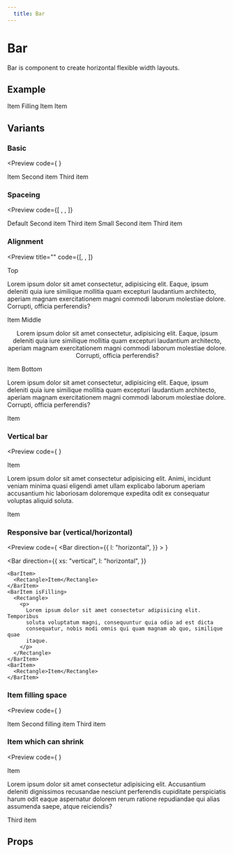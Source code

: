 ```yaml
---
  title: Bar
---
```


# Bar

Bar is component to create horizontal flexible width layouts.

## Example

<Bar>
  <BarItem>
    <Rectangle>Item</Rectangle>
  </BarItem>
  <BarItem isFilling>
    <Rectangle>Filling Item</Rectangle>
  </BarItem>
  <BarItem>
    <Rectangle>Item</Rectangle>
  </BarItem>
</Bar>

## Variants

### Basic

<Preview
  code={
    <Bar>
      <BarItem />
      <BarItem />
      <BarItem />
    </Bar>
  }
>
  <Bar>
    <BarItem>
      <Rectangle>Item</Rectangle>
    </BarItem>
    <BarItem>
      <Rectangle>Second item</Rectangle>
    </BarItem>
    <BarItem>
      <Rectangle>Third item</Rectangle>
    </BarItem>
  </Bar>
</Preview>

### Spaceing

<Preview
  code={[
    <Bar space="small" key="default">
      <BarItem />
      <BarItem isFilling />
      <BarItem />
    </Bar>,
    <Bar space="small" key="small">
      <BarItem />
      <BarItem isFilling />
      <BarItem />
    </Bar>,
  ]}
>
  <Bar>
    <BarItem>
      <Rectangle>Default</Rectangle>
    </BarItem>
    <BarItem>
      <Rectangle>Second item</Rectangle>
    </BarItem>
    <BarItem>
      <Rectangle>Third item</Rectangle>
    </BarItem>
  </Bar>
  <Bar space="small">
    <BarItem>
      <Rectangle>Small</Rectangle>
    </BarItem>
    <BarItem>
      <Rectangle>Second item</Rectangle>
    </BarItem>
    <BarItem>
      <Rectangle>Third item</Rectangle>
    </BarItem>
  </Bar>
</Preview>

### Alignment

<Preview
  title=""
  code={[<Bar align="top" />, <Bar align="middle" />, <Bar align="bottom" />]}
>
  <Bar align="top">
    <BarItem>
      <Rectangle>Top</Rectangle>
    </BarItem>
    <BarItem isFilling>
      <Rectangle>
        <p>
          Lorem ipsum dolor sit amet consectetur, adipisicing elit. Eaque, ipsum
          deleniti quia iure similique mollitia quam excepturi laudantium
          architecto, aperiam magnam exercitationem magni commodi laborum
          molestiae dolore. Corrupti, officia perferendis?
        </p>
      </Rectangle>
    </BarItem>
    <BarItem>
      <Rectangle>Item</Rectangle>
    </BarItem>
  </Bar>
  <Bar align="middle">
    <BarItem>
      <Rectangle>Middle</Rectangle>
    </BarItem>
    <BarItem isFilling>
      <Rectangle>
        <p>
          Lorem ipsum dolor sit amet consectetur, adipisicing elit. Eaque, ipsum
          deleniti quia iure similique mollitia quam excepturi laudantium
          architecto, aperiam magnam exercitationem magni commodi laborum
          molestiae dolore. Corrupti, officia perferendis?
        </p>
      </Rectangle>
    </BarItem>
    <BarItem>
      <Rectangle>Item</Rectangle>
    </BarItem>
  </Bar>
  <Bar align="bottom">
    <BarItem>
      <Rectangle>Bottom</Rectangle>
    </BarItem>
    <BarItem isFilling>
      <Rectangle>
        <p>
          Lorem ipsum dolor sit amet consectetur, adipisicing elit. Eaque, ipsum
          deleniti quia iure similique mollitia quam excepturi laudantium
          architecto, aperiam magnam exercitationem magni commodi laborum
          molestiae dolore. Corrupti, officia perferendis?
        </p>
      </Rectangle>
    </BarItem>
    <BarItem>
      <Rectangle>Item</Rectangle>
    </BarItem>
  </Bar>
</Preview>

### Vertical bar

<Preview
  code={
    <Bar direction="vertical">
      <BarItem />
      <BarItem isFilling />
      <BarItem />
    </Bar>
  }
>
  <Bar direction="vertical">
    <BarItem>
      <Rectangle>Item</Rectangle>
    </BarItem>
    <BarItem isFilling>
      <Rectangle>
        <p>
          Lorem ipsum dolor sit amet consectetur adipisicing elit. Animi,
          incidunt veniam minima quasi eligendi amet ullam explicabo laborum
          aperiam accusantium hic laboriosam doloremque expedita odit ex
          consequatur voluptas aliquid soluta.
        </p>
      </Rectangle>
    </BarItem>
    <BarItem>
      <Rectangle>Item</Rectangle>
    </BarItem>
  </Bar>
</Preview>

### Responsive bar (vertical/horizontal)

<Preview
  code={
    <Bar
      direction={{
        l: "horizontal",
      }}
    >
      <BarItem />
      <BarItem isFilling />
      <BarItem />
    </Bar>
  }
>
  <Bar
    direction={{
      xs: "vertical",
      l: "horizontal",
    }}
  >
    <BarItem>
      <Rectangle>Item</Rectangle>
    </BarItem>
    <BarItem isFilling>
      <Rectangle>
        <p>
          Lorem ipsum dolor sit amet consectetur adipisicing elit. Temporibus
          soluta voluptatum magni, consequuntur quia odio ad est dicta
          consequatur, nobis modi omnis qui quam magnam ab quo, similique quae
          itaque.
        </p>
      </Rectangle>
    </BarItem>
    <BarItem>
      <Rectangle>Item</Rectangle>
    </BarItem>
  </Bar>
</Preview>

### Item filling space

<Preview
  code={
    <Bar>
      <BarItem />
      <BarItem />
      <BarItem />
    </Bar>
  }
>
  <Bar>
    <BarItem>
      <Rectangle>Item</Rectangle>
    </BarItem>
    <BarItem isFilling>
      <Rectangle>Second filling item</Rectangle>
    </BarItem>
    <BarItem>
      <Rectangle>Third item</Rectangle>
    </BarItem>
  </Bar>
</Preview>

### Item which can shrink

<Preview
  code={
    <Bar>
      <BarItem />
      <BarItem />
      <BarItem />
    </Bar>
  }
>
  <Bar>
    <BarItem>
      <Rectangle>Item</Rectangle>
    </BarItem>
    <BarItem canShrink>
      <Rectangle>
        <p>
          Lorem ipsum dolor sit amet consectetur adipisicing elit. Accusantium
          deleniti dignissimos recusandae nesciunt perferendis cupiditate
          perspiciatis harum odit eaque aspernatur dolorem rerum ratione
          repudiandae qui alias assumenda saepe, atque reiciendis?
        </p>
      </Rectangle>
    </BarItem>
    <BarItem>
      <Rectangle>Third item</Rectangle>
    </BarItem>
  </Bar>
</Preview>

## Props

<Props component={bar} />
<Props component={baritem} />
<Props component={barbreak} />

